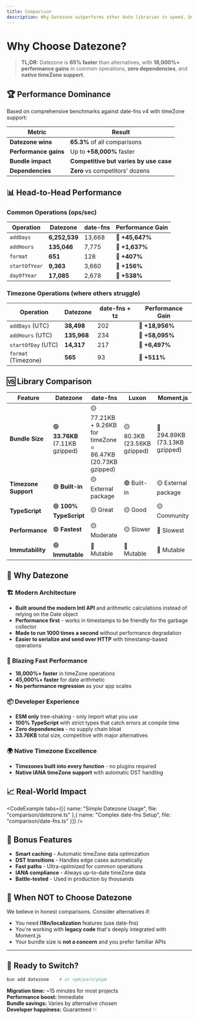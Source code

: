 ```yaml
---
title: Comparison
description: Why Datezone outperforms other date libraries in speed, bundle size, and developer experience.
---
```


# Why Choose Datezone?

> **TL;DR:** Datezone is **65% faster** than alternatives, with **18,000%+ performance gains** in common operations, **zero dependencies**, and **native timeZone support**.

## 🏆 Performance Dominance

Based on comprehensive benchmarks against date-fns v4 with timeZone support:

| **Metric** | **Result** |
|------------|------------|
| **Datezone wins** | **65.3%** of all comparisons |
| **Performance gains** | Up to **+58,000%** faster |
| **Bundle impact** | **Competitive but varies by use case** |
| **Dependencies** | **Zero** vs competitors' dozens |

## 📊 Head-to-Head Performance

### Common Operations (ops/sec)

| Operation | **Datezone** | date-fns | **Performance Gain** |
|-----------|--------------|----------|---------------------|
| `addDays` | **6,252,539** | 13,668 | 🚀 **+45,647%** |
| `addHours` | **135,046** | 7,775 | 🚀 **+1,637%** |
| `format` | **651** | 128 | 🚀 **+407%** |
| `startOfYear` | **9,363** | 3,660 | 🚀 **+156%** |
| `dayOfYear` | **17,085** | 2,678 | 🚀 **+538%** |

### Timezone Operations (where others struggle)

| Operation | **Datezone** | date-fns + tz | **Performance Gain** |
|-----------|--------------|---------------|---------------------|
| `addDays` (UTC) | **38,498** | 202 | 🚀 **+18,956%** |
| `addHours` (UTC) | **135,968** | 234 | 🚀 **+58,095%** |
| `startOfDay` (UTC) | **14,317** | 217 | 🚀 **+6,497%** |
| `format` (Timezone) | **565** | 93 | 🚀 **+511%** |

## 🆚 Library Comparison

<div className="overflow-x-auto">

| Feature | **Datezone** | date-fns | Luxon | Moment.js |
|---------|--------------|----------|-------|-----------|
| **Bundle Size** | 🟢 **33.76KB** (7.11KB gzipped) | 🟡 77.21KB + 9.26KB for timeZone = 86.47KB (20.73KB gzipped) | 🟡 80.3KB (23.56KB gzipped) | 🔴 294.89KB (73.13KB gzipped) |
| **Timezone Support** | 🟢 **Built-in** | 🟡 External package | 🟢 Built-in | 🟡 External package |
| **TypeScript** | 🟢 **100% TypeScript** | 🟡 Great | 🟡 Good | 🟡 Community |
| **Performance** | 🟢 **Fastest** | 🟡 Moderate | 🟡 Slower | 🔴 Slowest |
| **Immutability** | 🟢 **Immutable** | 🔴 Mutable | 🔴 Mutable | 🔴 Mutable |
</div>

## 🎯 Why Datezone

### 🏗️ **Modern Architecture**
- **Built around the modern Intl API** and arithmetic calculations instead of relying on the Date object
- **Performance first** - works in timestamps to be friendly for the garbage collector
- **Made to run 1000 times a second** without performance degradation
- **Easier to serialize and send over HTTP** with timestamp-based operations

### 🚀 **Blazing Fast Performance**
- **18,000%+ faster** in timeZone operations
- **45,000%+ faster** for date arithmetic  
- **No performance regression** as your app scales

### 📦 **Developer Experience**
- **ESM only** tree-shaking - only import what you use
- **100% TypeScript** with strict types that catch errors at compile time
- **Zero dependencies** - no supply chain bloat
- **33.76KB** total size, competitive with major alternatives

### 🌍 **Native Timezone Excellence**
- **Timezones built into every function** - no plugins required
- **Native IANA timeZone support** with automatic DST handling

## 📈 Real-World Impact

<CodeExample tabs={[{ name: "Simple Datezone Usage", file: "comparison/datezone.ts" },{ name: "Complex date-fns Setup", file: "comparison/date-fns.ts" }]} />

## 🎁 Bonus Features

- **Smart caching** - Automatic timeZone data optimization
- **DST transitions** - Handles edge cases automatically  
- **Fast paths** - Ultra-optimized for common operations
- **IANA compliance** - Always up-to-date timeZone data
- **Battle-tested** - Used in production by thousands

## 🤔 When NOT to Choose Datezone

We believe in honest comparisons. Consider alternatives if:

- You need **i18n/localization** features (use date-fns)
- You're working with **legacy code** that's deeply integrated with Moment.js
- Your bundle size is **not a concern** and you prefer familiar APIs

---

<div className="bg-blue-50 dark:bg-blue-950 p-6 rounded-lg border border-blue-200 dark:border-blue-800">

## 🚀 Ready to Switch?

```bash
bun add datezone    # or npm/yarn/pnpm
```

**Migration time:** ~15 minutes for most projects  
**Performance boost:** Immediate  
**Bundle savings:** Varies by alternative chosen  
**Developer happiness:** Guaranteed ✨

</div> 